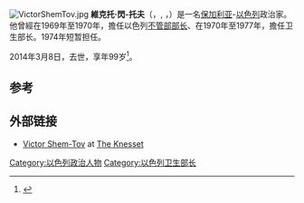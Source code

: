 [[File:VictorShemTov.jpg|thumb]]
'''維克托·閃-托夫'''（{{lang-en|Victor Shem-Tov}}，{{Lang-he|ויקטור שם-טוב}}, {{Lang-bg|Виктор Шемтов}}，{{bd|1915年|2月1日|2014年|3月8日|catIdx=Shem-Tov}}）是一名[[保加利亚|保加利亚]]-[[以色列|以色列]]政治家。他曾經在1969年至1970年，擔任以色列[[不管部部长|不管部部长]]、在1970年至1977年，擔任卫生部长。1974年短暂担任{{link-en|福利和社会服务部长|Ministry of Welfare and Social Services}}。

2014年3月8日，去世，享年99岁<ref>{{Cite web|url=http://www.haaretz.com/news/national/1.578584|title=Former minister Victor Shem-Tov dies at 98|publisher=''[[Haaretz|Haaretz]]''|first=Jonathan|last=Lis|date=8 March 2014|accessdate=8 March 2014|archive-date=2014-03-12|archive-url=https://web.archive.org/web/20140312154541/http://www.haaretz.com/news/national/1.578584|dead-url=no}}</ref>。

==参考==
{{Reflist}}

==外部链接==
{{Commons category|Victor Shem-Tov}}
* [http://www.knesset.gov.il/mk/eng/mk_eng.asp?mk_individual_id_t=654 Victor Shem-Tov] {{Wayback|url=http://www.knesset.gov.il/mk/eng/mk_eng.asp?mk_individual_id_t=654 |date=20131110113757 }} at [http://www.knesset.gov.il/main/eng/home.asp The Knesset] {{Wayback|url=http://www.knesset.gov.il/main/eng/home.asp |date=20120922132055 }}

{{DEFAULTSORT:Shem-Tov, Victor}}

{{以色列卫生部长}}

[[Category:以色列政治人物|Category:以色列政治人物]]
[[Category:以色列卫生部长|Category:以色列卫生部长]]